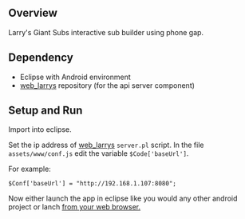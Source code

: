 == Overview ==

Larry's Giant Subs interactive sub builder using phone gap.

== Dependency ==

* Eclipse with Android environment
* <a href="https://github.com/chrismeyersfsu/web_larrys">web_larrys</a> repository (for the api server component)

== Setup and Run ==

</p>Import into eclipse.</p>
<p>Set the ip address of <a href="https://github.com/chrismeyersfsu/web_larrys">web_larrys</a> <code>server.pl</code> script.  
In the file <code>assets/www/conf.js</code> edit the variable <code>$Code['baseUrl']</code>.</p>
<p>For example:</p>
<pre>
$Conf['baseUrl'] = "http://192.168.1.107:8080";
</pre>
Now either launch the app in eclipse like you would any other android project or lanch <a href="assets/www/index.html"> from your web browser.
